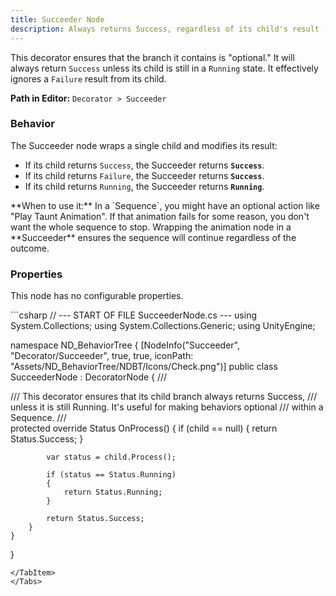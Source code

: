 ```yaml
---
title: Succeeder Node
description: Always returns Success, regardless of its child's result (unless it's Running).
---
```


This decorator ensures that the branch it contains is "optional." It will always return `Success` unless its child is still in a `Running` state. It effectively ignores a `Failure` result from its child.

**Path in Editor:** `Decorator > Succeeder`

### Behavior

The Succeeder node wraps a single child and modifies its result:

-   If its child returns `Success`, the Succeeder returns **`Success`**.
-   If its child returns `Failure`, the Succeeder returns **`Success`**.
-   If its child returns `Running`, the Succeeder returns **`Running`**.

<Aside type="tip">
**When to use it:** In a `Sequence`, you might have an optional action like "Play Taunt Animation". If that animation fails for some reason, you don't want the whole sequence to stop. Wrapping the animation node in a **Succeeder** ensures the sequence will continue regardless of the outcome.
</Aside>

### Properties

This node has no configurable properties.

<Tabs>
<TabItem label="C# Code">
```csharp
// --- START OF FILE SucceederNode.cs ---
using System.Collections;
using System.Collections.Generic;
using UnityEngine;

namespace ND_BehaviorTree
{
    [NodeInfo("Succeeder", "Decorator/Succeeder", true, true, iconPath: "Assets/ND_BehaviorTree/NDBT/Icons/Check.png")]
    public class SucceederNode : DecoratorNode
    {
        /// <summary>
        /// This decorator ensures that its child branch always returns Success,
        /// unless it is still Running. It's useful for making behaviors optional
        /// within a Sequence.
        /// </summary>
        protected override Status OnProcess()
        {
            if (child == null)
            {
                return Status.Success;
            }

            var status = child.Process();

            if (status == Status.Running)
            {
                return Status.Running;
            }

            return Status.Success;
        }
    }
}
```
</TabItem>
</Tabs>